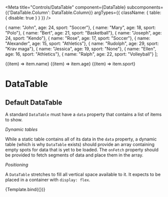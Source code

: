 
<Meta 
  title="Controls/DataTable" 
  component={DataTable}
  subcomponents={{'DataTable.Column': DataTable.Column}}
  argTypes={{
    className: { table: { disable: true } }
  }}
/>

  { name: "John",   age: 24, sport: "Soccer"},
  { name: "Mary",   age: 18, sport: "Polo"},
  { name: "Bert",   age: 21, sport: "Basketball"},
  { name: "Joseph", age: 24, sport: "Kendo"},
  { name: "Rose",   age: 17, sport: "Soccer"},
  { name: "Alexander",  age: 15, sport: "Athletics"},
  { name: "Rudolph", age: 29, sport: "Krav maga"},
  { name: "Jessica", age: 19, sport: "None"},
  { name: "Ellen", age: 16, sport: "Athletics"},
  { name: "Ralph", age: 22, sport: "Volleyball"}
];

<div style={{display: 'flex', position: 'relative', height: '400px'}}>
  <DataTable 
    data={data} {...args}>
    <DataTable.Column weight={2} label="Name" order="name" dir="asc">{(item) => item.name}</DataTable.Column>
    <DataTable.Column weight={1} label="Age" order="age" dir="asc">{(item) => item.age}</DataTable.Column>
    <DataTable.Column weight={1} label="Sport" order="sport" dir="asc">{(item) => item.sport}</DataTable.Column>
  </DataTable>
</div>

# DataTable

<ArgsTable of={DataTable}/>

## Default DataTable

A standard `DataTable` must have a `data` property that contains a list 
of items to show.  
  
*Dynamic tables*
  
While a static table contains all of its data in the `data` property, 
a dynamic table (which is why `DataTable` exists) should provide an array containing 
empty spots for data that is yet to be loaded. The `onFetch` property should be provided 
to fetch segments of data and place them in the array.  
  
*Positioning*
  
A `DataTable` stretches to fill all vertical space available to it. It expects 
to be placed in a container with `display: flex`.     

<Canvas>
  <Story
    name="Properties"
    args={{}}>
    {Template.bind({})}
  </Story>
</Canvas>
